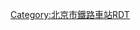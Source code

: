 {{Routemap
| title = 清华园站
| inline = <includeonly>yes</includeonly>
| map = 
\\CONTg\~~ ~~ ~~ ~~[[京包铁路]][[包头站]]方向
LSTR2+4\STRc3\STR\
LSTR2+4!~STRc1\STR+4!~STRc3\STR\
STRc1\ABZg+4\STR\
\ABZg2\STR!~STRc3\
\STR!~STRc1\ABZg+4\
STRc2\ABZg3\STR\
STR+1\STR!~STRc24\ABZg3\
ENDEe!~STRc2\KRZ3+1\ABZg2!~STRc4\STRc3
STR+1\STR!~STRc4\STR!~STRc1\STR+4
STR+BSr\STR\STR\STR+BSl!~num1l~~ ~~ ~~ ~~1站台
STR+BSr\STR\STR\STR+BSl
STR+BSr\STR\STR\STR+BSl
STR+BSr!~num2r\STR\STR\STR+BSl~~ ~~ ~~ ~~2站台
STR2\STR!~STRc3\STR!~STRc2\STR3
STRc1\ABZ2+4g\ABZg+1!~STRc3\STRc4
\STRc1\ABZg+4\
\\CONTf\~~ ~~ ~~ ~~[[京包铁路]][[北京北站]]方向
|bottom={{navbar|北京铁路车站RDT/清华园站}}
}}<noinclude>

{{Rdt intro|[[清华园站]]}}

[[Category:北京市鐵路車站RDT]]

</noinclude>